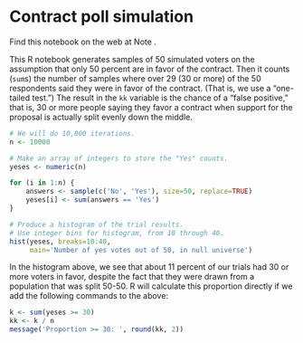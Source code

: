# Contract poll simulation


Find this notebook on the web at Note .

This R notebook generates samples of 50 simulated voters on the
assumption that only 50 percent are in favor of the contract. Then it
counts (`sum`s) the number of samples where over 29 (30 or more) of the
50 respondents said they were in favor of the contract. (That is, we use
a “one-tailed test.”) The result in the `kk` variable is the chance of a
“false positive,” that is, 30 or more people saying they favor a
contract when support for the proposal is actually split evenly down the
middle.



```r
# We will do 10,000 iterations.
n <- 10000

# Make an array of integers to store the "Yes" counts.
yeses <- numeric(n)

for (i in 1:n) {
    answers <- sample(c('No', 'Yes'), size=50, replace=TRUE)
    yeses[i] <- sum(answers == 'Yes')
}

# Produce a histogram of the trial results.
# Use integer bins for histogram, from 10 through 40.
hist(yeses, breaks=10:40,
     main='Number of yes votes out of 50, in null universe')
```

In the histogram above, we see that about 11 percent of our trials had
30 or more voters in favor, despite the fact that they were drawn from a
population that was split 50-50. R will calculate this proportion
directly if we add the following commands to the above:

```r
k <- sum(yeses >= 30)
kk <- k / n
message('Proportion >= 30: ', round(kk, 2))
```
